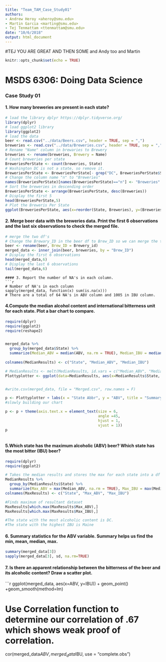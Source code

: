 ```yaml
---
title: "Team_TAM_Case_Study01"
authors: 
- Andrew Heroy <aheroy@smu.edu>
- Martin Garcia <marting@smu.edu>
- Tej Tenmattam <ttenmattam@smu.edu>
date: "10/6/2018"
output: html_document
---
```


#TEJ YOU ARE GREAT AND THEN SOME and Andy too and Martin

```r
knitr::opts_chunk$set(echo = TRUE)
```
# MSDS 6306: Doing Data Science
### Case Study 01
#### 1. How many breweries are present in each state?
```r
# load the library dplyr https://dplyr.tidyverse.org/ 
library(dplyr)
# load ggplot2 library
library(ggplot2)
# load the data
beer <- read.csv("../data/Beers.csv", header = TRUE, sep = ",")
breweries <- read.csv("../data/Breweries.csv", header = TRUE, sep = ",")
# Rename "Name" column in brewaries to Brewery
breweries <- rename(breweries, Brewery = Name)
# Count breweries per state
BreweriesPerState <- count(breweries, State)
# Washington DC is not a state, so remove it.
BreweriesPerState <- BreweriesPerState[- grep("DC", BreweriesPerState$State), ]
# Change the column name "n" to "Breweries"
names(BreweriesPerState)[names(BreweriesPerState)=="n"] <- "Breweries"
# Sort the breweries in descending order
BreweriesPerState <- arrange(BreweriesPerState, desc(Breweries))
# Display the first 5 
head(BreweriesPerState,5)
# Plot the Breweris Per State
ggplot(BreweriesPerState, aes(x=reorder(State, Breweries), y=(Breweries))) + geom_bar(stat='identity') + coord_flip() + labs(title ="Breweries Per State", x = "State", y = "Number of Breweries")
```

#### 2. Merge beer data with the breweries data. Print the first 6 observations and the last six observations to check the merged file.
```r
# merge the two df's
# Change the Brewary_ID in the beer df to Brew_ID so we can merge the two df's by Brew_ID
beer <- rename(beer, Brew_ID = Brewery_id)
merged_data <- inner_join(beer, breweries, by = "Brew_ID")
# Display the first 6 observations 
head(merged_data,6)
# Display the last 6 observations
tail(merged_data,6)
```

 ```  
#### 3. Report the number of NA's in each column.
```r
# Number of NA's in each column
sapply(merged_data, function(x) sum(is.na(x)))
# There are a total of 64 NA's in ABV column and 1005 in IBU column.
```

#### 4.Compute the median alcohol content and international bitterness unit for each state. Plot a bar chart to compare.


```r

require(dplyr)
require(ggplot2)
require(reshape2)


merged_data %>% 
  group_by(merged_data$State) %>% 
  summarize(Median_ABV = median(ABV, na.rm = TRUE), Median_IBU = median(IBU, na.rm = TRUE)) -> MedianResults             
 
colnames(MedianResults) <- c("State", "Median_ABV", "Median_IBU")

# MedianResults <- melt(MedianResults, id.vars = c("Median_ABV", "Median_IBU"))
Plottyplotter <- ggplot(data=MedianResults, aes(x=MedianResults$State, y=MedianResults$Median_ABV, fill=State)) + geom_bar(stat="identity")  + theme_bw()


#write.csv(merged_data, file = "Merged.csv", row.names = F)

p <- Plottyplotter + labs(x = "State Abbr", y = "ABV", title = "Summary of ABV \n by State") + theme(plot.title = element_text(hjust = 0.5)) + theme(legend.position = "none")
#slowly building our chart

p <- p + theme(axis.text.x = element_text(size = 6,
                                          angle =45,
                                          hjust = 1,
                                          vjust = 1))
p                                               
                                                           
```

#### 5.Which state has the maximum alcoholic (ABV) beer? Which state has the most bitter (IBU) beer?


```r

require(dplyr)
require(ggplot2)

# Takes the median results and stores the max for each state into a df 
MedianResults %>% 
  group_by(MedianResults$State) %>% 
  summarize(Max_ABV = max(Median_ABV, na.rm = TRUE), Max_IBU = max(Median_IBU, na.rm = TRUE)) -> MaxResults
colnames(MaxResults) <- c("State", "Max_ABV", "Max_IBU")

#Finds maximum of resultant dataset
MaxResults[which.max(MaxResults$Max_ABV),]
MaxResults[which.max(MaxResults$Max_IBU),]

#The state with the most alcoholic content is DC.
#The state with the highest IBU is Maine

```

  

#### 6. Summary statistics for the ABV variable. Summary helps us find the min, mean, median, max.
```r
summary(merged_data[3])
sapply(merged_data[3], sd, na.rm=TRUE)
```


#### 7. Is there an apparent relationship between the bitterness of the beer and its alcoholic content? Draw a scatter plot.

```r
ggplot(merged_data, aes(x=ABV, y=IBU)) + geom_point() +geom_smooth(method=lm)

# Use Correlation function to determine our correlation of .67 which shows weak proof of correlation.
cor(merged_data$ABV, merged_data$IBU, use = "complete.obs")
